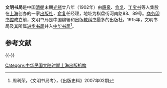 '''文明书局'''是中国[[清朝|清朝]]末期[[光绪|光绪]]廿八年（1902年）由[[廉泉|廉泉]]、[[俞复|俞复]]、[[丁宝书|丁宝书]]等人集股在[[上海|上海]]创办的一家[[出版社|出版社]]，[[俞复|俞复]]任经理，地址为棋盘街河南路88、89号。[[商务印书馆|商务印书馆]]成立前，文明书局是中国编辑和出版[[教科书|教科书]]最多的出版社。1915年，文明书局及其所属[[进步书局|进步书局]]并入[[中华书局|中华书局]]<ref>周利荣，〈文明书局考〉，《出版史料》2007年02期</ref>。

==参考文献==
{{Reflist}}

{{-}}
{{上海出版机构}}

[[Category:中华民国大陆时期上海出版机构|Category:中华民国大陆时期上海出版机构]]
